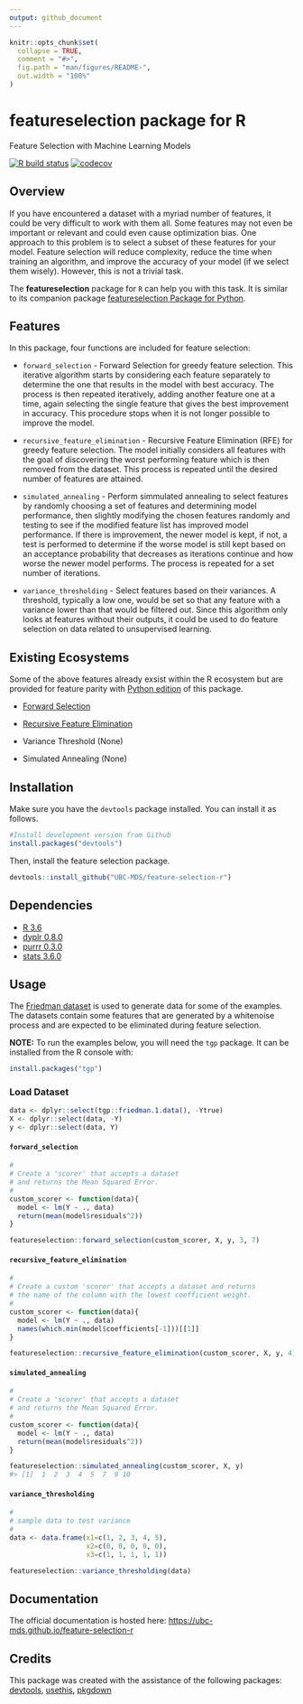 ```yaml
---
output: github_document
---
```


<!-- README.md is generated from README.Rmd. Please edit that file -->

```r
knitr::opts_chunk$set(
  collapse = TRUE,
  comment = "#>",
  fig.path = "man/figures/README-",
  out.width = "100%"
)
```

# featureselection package for R

Feature Selection with Machine Learning Models

<!-- badges: start -->
[![R build status](https://github.com/UBC-MDS/feature-selection-r/workflows/R-CMD-check/badge.svg)](https://github.com/UBC-MDS/feature-selection-r/actions)
[![codecov](https://codecov.io/gh/UBC-MDS/feature-selection-r/branch/master/graph/badge.svg)](https://codecov.io/gh/UBC-MDS/feature-selection-r)
<!-- badges: end -->

## Overview

If you have encountered a dataset with a myriad number of features, it could be very difficult to work with them all. Some features may not even be important or relevant and could even cause optimization bias. One approach to this problem is to select a subset of these features for your model. Feature selection will reduce complexity, reduce the time when training an algorithm, and improve the accuracy of your model (if we select them wisely). However, this is not a trivial task.

The  **featureselection** package for `R` can help you with this task. It is similar to its companion package [featureselection Package for Python][1].

## Features

In this package, four functions are included for feature selection:

- `forward_selection` - Forward Selection for greedy feature selection. This iterative algorithm starts by considering each feature separately to determine the one that results in the model with best accuracy. The process is then repeated iteratively, adding another feature one at a time, again selecting the single feature that gives the best improvement in accuracy. This procedure stops when it is not longer possible to improve the model.

- `recursive_feature_elimination` - Recursive Feature Elimination (RFE) for greedy feature selection. The model initially considers all features with the goal of discovering the worst performing feature which is then removed from the dataset. This process is repeated until the desired number of features are attained.

- `simulated_annealing` - Perform simmulated annealing to select features by randomly choosing a set of features and determining model performance, then slightly modifying the chosen features randomly and testing to see if the modified feature list has improved model performance. If there is improvement, the newer model is kept, if not, a test is performed to determine if the worse model is still kept based on an acceptance probability that decreases as iterations continue and how worse the newer model performs. The process is repeated for a set number of iterations.

- `variance_thresholding` - Select features based on their variances. A threshold, typically a low one, would be set so that any feature with a variance lower than that would be filtered out. Since this algorithm only looks at features without their outputs, it could be used to do feature selection on data related to unsupervised learning.

## Existing Ecosystems

Some of the above features already exsist within the R ecosystem but are provided for feature parity with [Python edition](https://github.com/UBC-MDS/feature-selection-python) of this package.

- [Forward Selection](https://www.rdocumentation.org/packages/MXM/versions/0.9.4/topics/Forward%20selection)

- [Recursive Feature Elimination](https://www.rdocumentation.org/packages/caret/versions/6.0-85/topics/rfe)

- Variance Threshold (None)

- Simulated Annealing (None)

## Installation

Make sure you have the `devtools` package installed. You can install it as follows.

```r
#Install development version from Github
install.packages("devtools")
```

Then, install the feature selection package.

```r
devtools::install_github("UBC-MDS/feature-selection-r")
```

## Dependencies

- [R 3.6](https://www.r-project.org/)
- [dyplr 0.8.0](https://dplyr.tidyverse.org/)
- [purrr 0.3.0](https://purrr.tidyverse.org/)
- [stats 3.6.0](https://stat.ethz.ch/R-manual/R-devel/library/stats/html/00Index.html)

## Usage

The [Friedman dataset](https://scikit-learn.org/stable/modules/generated/sklearn.datasets.make_friedman1.html) is used to generate data for some of the examples. The datasets contain some features that are generated by a whitenoise process and are expected to be eliminated during feature selection.

**NOTE:** To run the examples below, you will need the `tgp` package. It can be installed from the R console with:

```r
install.packages("tgp")
```

### Load Dataset

```r
data <- dplyr::select(tgp::friedman.1.data(), -Ytrue)
X <- dplyr::select(data, -Y)
y <- dplyr::select(data, Y)
```


#### `forward_selection`

```r
#
# Create a 'scorer' that accepts a dataset
# and returns the Mean Squared Error.
#
custom_scorer <- function(data){
  model <- lm(Y ~ ., data)
  return(mean(model$residuals^2))
}

featureselection::forward_selection(custom_scorer, X, y, 3, 7)
```

#### `recursive_feature_elimination`

```r
#
# Create a custom 'scorer' that accepts a dataset and returns
# the name of the column with the lowest coefficient weight.
#
custom_scorer <- function(data){
  model <- lm(Y ~ ., data)
  names(which.min(model$coefficients[-1]))[[1]]
}

featureselection::recursive_feature_elimination(custom_scorer, X, y, 4)
```

#### `simulated_annealing`

```r
#
# Create a 'scorer' that accepts a dataset
# and returns the Mean Squared Error.
#
custom_scorer <- function(data){
  model <- lm(Y ~ ., data)
  return(mean(model$residuals^2))
}

featureselection::simulated_annealing(custom_scorer, X, y)
#> [1]  1  2  3  4  5  7  9 10
```

#### `variance_thresholding`

```r
#
# sample data to test variance
#
data <- data.frame(x1=c(1, 2, 3, 4, 5),
                   x2=c(0, 0, 0, 0, 0),
                   x3=c(1, 1, 1, 1, 1))

featureselection::variance_thresholding(data)
```

## Documentation

The official documentation is hosted here: [https://ubc-mds.github.io/feature-selection-r](https://ubc-mds.github.io/feature-selection-r)

## Credits

This package was created with the assistance of the following packages: [devtools][1], [usethis][2], [pkgdown][3]

[1]: https://devtools.r-lib.org
[2]: https://github.com/r-lib/usethis
[3]: https://pkgdown.r-lib.org

